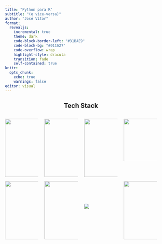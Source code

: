 ```yaml
---
title: "Python para R"
subtitle: "(e vice-versa)"
author: "José Vítor"
format:
  revealjs:
    incremental: true 
    theme: dark
    code-block-border-left: "#31BAE9"
    code-block-bg: "#011627"
    code-overflow: wrap
    highlight-style: dracula
    transition: fade
    self-contained: true
knitr:
  opts_chunk:
    echo: true
    warnings: false
editor: visual
---
```


<section>
  <h1 style="text-align: center">Tech Stack</h1>
  
:::: {.columns}

::: {.column width="25%"}

<img src="https://raw.githubusercontent.com/github/explore/180320cffc25f4ed1bbdfd33d4db3a66eeeeb358/topics/cpp/cpp.png" style="width:192px;height:192px;">

<img src="https://spark.apache.org/images/spark-logo-rev.svg" style="width:192px;height:192px;">

:::

::: {.column width="25%"}

<img src="https://raw.githubusercontent.com/github/explore/80688e429a7d4ef2fca1e82350fe8e3517d3494d/topics/python/python.png" style="width:192px;height:192px;">

<img src="https://docs.jupyter.org/en/latest/_static/jupyter.svg" style="width:192px;height:192px;">

:::

::: {.column width="25%"}

<img src="https://raw.githubusercontent.com/github/explore/80688e429a7d4ef2fca1e82350fe8e3517d3494d/topics/r/r.png" style="width:192px;height:192px; margin-bottom:75px;">

<img src="./src/icons/Quarto.png">

:::

::: {.column width="25%"}

<img src="https://github.com/rstudio/reticulate/raw/main/man/figures/reticulated_python.png" style="width:200px;height:140px; margin-bottom:52px">

<img src="https://static.slid.es/reveal/logo-v1/reveal-white-text.svg" style="width:192px;height:192px;">

:::

::::
  
</section>
